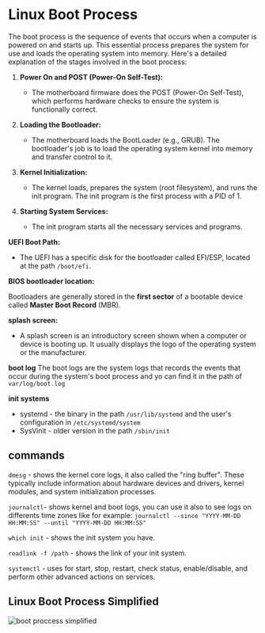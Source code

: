 # Linux Boot Process

The boot process is the sequence of events that occurs when a computer is powered on and starts up. This essential process prepares the system for use and loads the operating system into memory. Here's a detailed explanation of the stages involved in the boot process:

1. **Power On and POST (Power-On Self-Test):**
   - The motherboard firmware does the POST (Power-On Self-Test), which performs hardware checks to ensure the system is functionally correct.

2. **Loading the Bootloader:**
   - The motherboard loads the BootLoader (e.g., GRUB). The bootloader's job is to load the operating system kernel into memory and transfer control to it.

3. **Kernel Initialization:**
   - The kernel loads, prepares the system (root filesystem), and runs the init program. The init program is the first process with a PID of 1.

4. **Starting System Services:**
   - The init program starts all the necessary services and programs.

**UEFI Boot Path:**
   - The UEFI has a specific disk for the bootloader called EFI/ESP, located at the path `/boot/efi`.

**BIOS bootloader location:**

Bootloaders are generally stored in the **first sector** of a bootable device called **Master Boot Record** (MBR).

**splash screen:**
-   A splash screen is an introductory screen shown when a computer or device is booting up. It usually displays the logo of the operating system or the manufacturer.

**boot log**
The boot logs are the system logs that records the events that occur during the system's boot process and yo can find it in the path of `var/log/boot.log`

**init systems**
- systemd - the binary in the path  `/usr/lib/systemd` and the user's configuration in `/etc/systemd/system`
- SysVinit - older version in the path  `/sbin/init` 

## commands
`dmesg` - shows the kernel core logs, it also called the "ring buffer".
These typically include information about hardware devices and drivers, kernel modules, and system initialization processes.

`journalctl`- shows kernel and boot logs, you can use it also to see logs on differents time zones like for example: 
`journalctl --since "YYYY-MM-DD HH:MM:SS" --until "YYYY-MM-DD HH:MM:SS"`

`which init` - shows the init system you have.

`readlink -f /path` - shows the link of your init system.

`systemctl` - uses for start, stop, restart, check status, enable/disable, and perform other advanced actions on services.
## Linux Boot Process Simplified

![boot proccess simplified](https://cdn.hashnode.com/res/hashnode/image/upload/v1656721249571/Him5RiJ40.png)